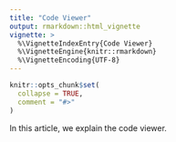 ```yaml
---
title: "Code Viewer"
output: rmarkdown::html_vignette
vignette: >
  %\VignetteIndexEntry{Code Viewer}
  %\VignetteEngine{knitr::rmarkdown}
  %\VignetteEncoding{UTF-8}
---
```


```r
knitr::opts_chunk$set(
  collapse = TRUE,
  comment = "#>"
)
```

In this article, we explain the code viewer.
